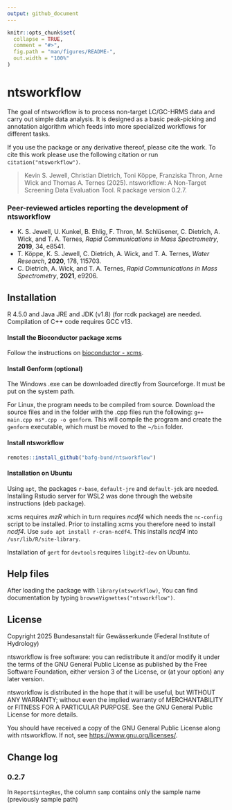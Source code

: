 ```yaml
---
output: github_document
---
```


<!-- README.md is generated from README.Rmd. Please edit that file -->

```r
knitr::opts_chunk$set(
  collapse = TRUE,
  comment = "#>",
  fig.path = "man/figures/README-",
  out.width = "100%"
)
```

# ntsworkflow

The goal of ntsworkflow is to process non-target LC/GC-HRMS data and carry out simple data analysis. It is designed as a basic peak-picking and annotation algorithm which feeds into more specialized workflows for different tasks.

If you use the package or any derivative thereof, please cite the work.
To cite this work please use the following citation or run `citation("ntsworkflow")`.

> Kevin S. Jewell, Christian Dietrich, Toni Köppe, Franziska Thron, Arne Wick and Thomas A. Ternes (2025). 
> ntsworkflow: A Non-Target Screening Data Evaluation Tool. R package version 0.2.7.

### Peer-reviewed articles reporting the development of ntsworkflow

* K. S. Jewell, U. Kunkel, B. Ehlig, F. Thron, M. Schlüsener, C. Dietrich, A. Wick, and T. A. Ternes, *Rapid Communications in Mass Spectrometry*, **2019**, 34, e8541.
* T. Köppe, K. S. Jewell, C. Dietrich, A. Wick, and T. A. Ternes, *Water Research*, **2020**, 178, 115703.
* C. Dietrich, A. Wick, and T. A. Ternes, *Rapid Communications in Mass Spectrometry*, **2021**, e9206.

## Installation

R 4.5.0 and Java JRE and JDK (v1.8) (for rcdk package) are needed. Compilation of C++ code requires GCC v13.

#### Install the Bioconductor package xcms

Follow the instructions on [bioconductor - xcms](https://doi.org/doi:10.18129/B9.bioc.xcms).

#### Install Genform (optional)
The Windows .exe can be downloaded directly from Sourceforge. It must be put on the system path.

For Linux, the program needs to be compiled from source. Download the source files and in the folder with the .cpp files run the following:
`g++ main.cpp ms*.cpp -o genform`. This will compile the program and create the `genform` executable, which must be moved to the `~/bin` folder.

#### Install ntsworkflow

```r
remotes::install_github("bafg-bund/ntsworkflow")
```

#### Installation on Ubuntu
Using `apt`, the packages `r-base`, `default-jre` and `default-jdk` are needed. Installing Rstudio server for WSL2 was done through the website instructions (deb package).

xcms requires *mzR* which in turn requires *ncdf4* which needs the `nc-config` script to be installed. Prior to installing xcms you therefore need to install *ncdf4*. Use `sudo apt install r-cran-ncdf4`. This installs *ncdf4* into `/usr/lib/R/site-library`.

Installation of `gert` for `devtools` requires `libgit2-dev` on Ubuntu.

## Help files
After loading the package with `library(ntsworkflow)`, You can find documentation by typing `browseVignettes("ntsworkflow")`. 

## License

Copyright 2025 Bundesanstalt für Gewässerkunde (Federal Institute of Hydrology)

ntsworkflow is free software: you can redistribute it and/or modify it under the 
terms of the GNU General Public License as published by the Free Software 
Foundation, either version 3 of the License, or (at your option) any 
later version.

ntsworkflow is distributed in the hope that it will be useful, but WITHOUT ANY 
WARRANTY; without even the implied warranty of MERCHANTABILITY or FITNESS 
FOR A PARTICULAR PURPOSE. See the GNU General Public License for more details.

You should have received a copy of the GNU General Public License along 
with ntsworkflow. If not, see <https://www.gnu.org/licenses/>.


## Change log

### 0.2.7

In `Report$integRes`, the column `samp` contains only the sample name (previously sample path)
